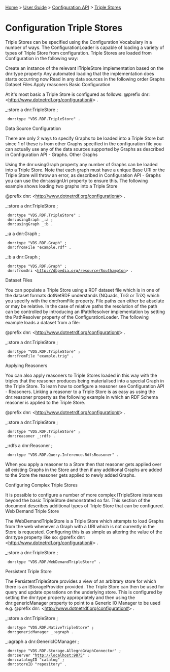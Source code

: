 [[Home]] > [[User Guide]] > [[UserGuide/Configuration API|Configuration API]] > [[UserGuide/Configuration/Triple Stores|Triple Stores]]

= Configuration Triple Stores =

Triple Stores can be specified using the Configuration Vocabulary in a number of ways. The ConfigurationLoader is capable of loading a variety of types of Triple Store from configuration.
Triple Stores are loaded from Configuration in the following way:

Create an instance of the relevant ITripleStore implementation based on the dnr:type property
Any automated loading that the implementation does starts occurring now
Read in any data sources in the following order
Graphs
Dataset Files
Apply reasoners
Basic Configuration

At it's most basic a Triple Store is configured as follows:
@prefix dnr: <http://www.dotnetrdf.org/configuration#> .

_:store a dnr:TripleStore ;
  dnr:type "VDS.RDF.TripleStore" .
Data Source Configuration

There are only 2 ways to specify Graphs to be loaded into a Triple Store but since 1 of these is from other Graphs specified in the configuration file you can actually use any of the data sources supported by Graphs as described in Configuration API - Graphs.
Other Graphs

Using the dnr:usingGraph property any number of Graphs can be loaded into a Triple Store. Note that each graph must have a unique Base URI or the Triple Store will throw an error, as described in Configuration API - Graphs you can use the dnr:assignUri property to ensure this.
The following example shows loading two graphs into a Triple Store

@prefix dnr: <http://www.dotnetrdf.org/configuration#> .

_:store a dnr:TripleStore ;
  dnr:type "VDS.RDF.TripleStore" ;
  dnr:usingGraph _:a ;
  dnr:usingGraph _:b .

_:a a dnr:Graph ;
  dnr:type "VDS.RDF.Graph" ;
  dnr:fromFile "example.rdf" .

_:b a dnr:Graph ;
  dnr:type "VDS.RDF.Graph" ;
  dnr:fromUri <http://dbpedia.org/resource/Southampton> .
Dataset Files

You can populate a Triple Store using a RDF dataset file which is in one of the dataset formats dotNetRDF understands (NQuads, TriG or TriX) which you specify with the dnr:fromFile property. File paths can either be absolute or may be relative. In the case of relative paths the resolution of the path can be controlled by introducing an IPathResolver implementation by setting the PathResolver property of the ConfigurationLoader.
The following example loads a dataset from a file:

@prefix dnr: <http://www.dotnetrdf.org/configuration#> .

_:store a dnr:TripleStore ;
  dnr:type "VDS.RDF.TripleStore" ;
  dnr:fromFile "example.trig" .
Applying Reasoners

You can also apply reasoners to Triple Stores loaded in this way with the triples that the reasoner produces being materialised into a special Graph in the Triple Store. To learn how to configure a reasoner see Configuration API - Reasoners.
Linking a reasoner to a Triple Store is as easy as using the dnr:reasoner property as the following example in which an RDF Schema reasoner is applied to the Triple Store.

@prefix dnr: <http://www.dotnetrdf.org/configuration#> .

_:store a dnr:TripleStore ;
  dnr:type "VDS.RDF.TripleStore" ;
  dnr:reasoner _:rdfs .

_:rdfs a dnr:Reasoner ;
  dnr:type "VDS.RDF.Query.Inference.RdfsReasoner" .
When you apply a reasoner to a Store then that reasoner gets applied over all existing Graphs in the Store and then if any additional Graphs are added to the Store the reasoner gets applied to newly added Graphs.

Configuring Complex Triple Stores

It is possible to configure a number of more complex ITripleStore instances beyond the basic TripleStore demonstrated so far. This section of the document describes additional types of Triple Store that can be configured.
Web Demand Triple Store

The WebDemandTripleStore is a Triple Store which attempts to load Graphs from the web whenever a Graph with a URI which is not currently in the Store is requested. Configuring this is as simple as altering the value of the dnr:type property like so:
@prefix dnr: <http://www.dotnetrdf.org/configuration#> .

_:store a dnr:TripleStore ;
  dnr:type "VDS.RDF.WebDemandTripleStore" .

Persistent Triple Store

The PersistentTripleStore provides a view of an arbitrary store for which there is an IStorageProvider provided. The Triple Store can then be used for query and update operations on the underlying store. This is configured by setting the dnr:type property appropriately and then using the dnr:genericManager property to point to a Generic IO Manager to be used e.g.
@prefix dnr: <http://www.dotnetrdf.org/configuration#> .

_:store a dnr:TripleStore ;
  dnr:type "VDS.RDF.NativeTripleStore" ;
  dnr:genericManager _:agraph .

_:agraph a dnr:GenericIOManager ;
  dnr:type "VDS.RDF.Storage.AllegroGraphConnector" ;
  dnr:server "http://localhost:9875" ;
  dnr:catalogID "catalog" ;
  dnr:storeID "repository" .